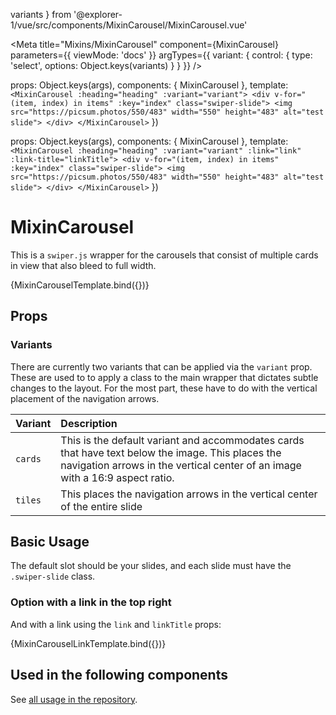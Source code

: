   variants
} from '@explorer-1/vue/src/components/MixinCarousel/MixinCarousel.vue'

<Meta
  title="Mixins/MixinCarousel"
  component={MixinCarousel}
  parameters={{ viewMode: 'docs' }}
  argTypes={{
    variant: {
      control: { type: 'select', options: Object.keys(variants) }
    }
  }}
/>

  props: Object.keys(args),
  components: { MixinCarousel },
  template: `<MixinCarousel :heading="heading" :variant="variant">
    <div v-for="(item, index) in items" :key="index" class="swiper-slide">
      <img src="https://picsum.photos/550/483" width="550" height="483" alt="test slide">
    </div>
  </MixinCarousel>`
})

  props: Object.keys(args),
  components: { MixinCarousel },
  template: `<MixinCarousel :heading="heading" :variant="variant" :link="link" :link-title="linkTitle">
    <div v-for="(item, index) in items" :key="index" class="swiper-slide">
      <img src="https://picsum.photos/550/483" width="550" height="483" alt="test slide">
    </div>
  </MixinCarousel>`
})

# MixinCarousel

This is a `swiper.js` wrapper for the carousels that consist of multiple cards in view that also bleed to full width.

<Canvas className="sbdocs-preview-full-width">
  <Story
    name="BaseCarousel"
    args={{
      heading: 'Heading',
      items: [1, 2, 3, 4, 5, 6, 7],
      variant: 'tiles'
    }}
  >
    {MixinCarouselTemplate.bind({})}
  </Story>
</Canvas>

## Props

<ArgsTable of={MixinCarousel} />

### Variants

There are currently two variants that can be applied via the `variant` prop. These are used to to apply a class to the main wrapper that dictates subtle changes to the layout. For the most part, these have to do with the vertical placement of the navigation arrows.

| Variant | Description                                                                                                                                                                       |
| :------ | :-------------------------------------------------------------------------------------------------------------------------------------------------------------------------------- |
| `cards` | This is the default variant and accommodates cards that have text below the image. This places the navigation arrows in the vertical center of an image with a 16:9 aspect ratio. |
| `tiles` | This places the navigation arrows in the vertical center of the entire slide                                                                                                      |

## Basic Usage

The default slot should be your slides, and each slide must have the `.swiper-slide` class.

### Option with a link in the top right

And with a link using the `link` and `linkTitle` props:

<Canvas className="sbdocs-preview-full-width">
  <Story
    name="BaseCarouselWLink"
    args={{
      heading: 'Heading',
      items: [1, 2, 3, 4, 5, 6, 7],
      variant: 'tiles',
      link: '/placeholder',
      linkTitle: 'See more'
    }}
  >
    {MixinCarouselLinkTemplate.bind({})}
  </Story>
</Canvas>

## Used in the following components

See [all usage in the repository](https://github.com/nasa-jpl/www-frontend/search?q=MixinCarousel&type=code).
